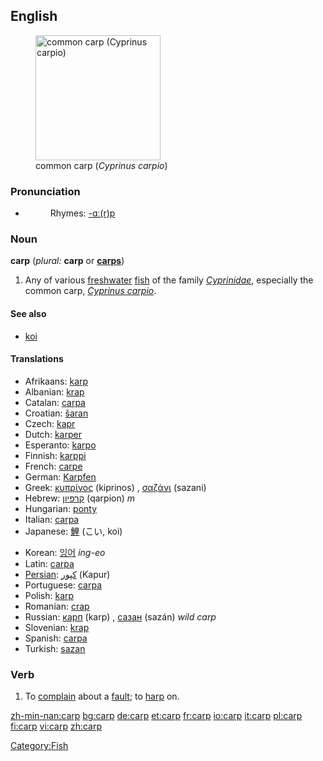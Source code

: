 {{wikipedia}}
==English==
[[Image:Common_carp.jpg|thumb|right|200px|common carp (''Cyprinus carpio'')]]
===Pronunciation===
*{{audio|en-us-carp.ogg|Audio (US)}}
*:Rhymes: [[Rhymes:English:-ɑː(r)p|-ɑː(r)p]]

===Noun===
'''carp''' (''plural:'' '''carp''' or '''[[carps]]''')

# Any of various [[freshwater]] [[fish]] of the family ''[[Cyprinidae]]'', especially the common carp, ''[[Cyprinus carpio]]''.

====See also====
* [[koi]]

====Translations====
{{top}}
*Afrikaans: [[karp]]
*Albanian: [[krap]]
*Catalan: [[carpa]] {{f}}
*Croatian: [[šaran]] {{m}}
*Czech: [[kapr]] {{m}}
*Dutch: [[karper]] {{m}}
*Esperanto: [[karpo]]
*Finnish: [[karppi]]
*French: [[carpe]] {{f}}
*German: [[Karpfen]] {{m}}
*Greek: [[κυπρίνος]] (kiprinos) {{m}}, [[σαζάνι]] (sazani) {{n}}
*Hebrew: [[קרפיון]] (qarpion) ''m''
*Hungarian: [[ponty]]
*Italian: [[carpa]] {{f}}
*Japanese: [[鯉]] (こい, koi)
{{mid}}
*Korean: [[잉어]] ''ing-eo''
*Latin: [[carpa]] {{f}}
*[[Persian]]: [[كپور]] (Kapur)
*Portuguese: [[carpa]] {{f}}
*Polish: [[karp]] {{m}}
*Romanian: [[crap]] {{m}}
*Russian: [[карп]] (karp) {{m}}, [[сазан]] (sazán) ''wild carp'' {{m}}
*Slovenian: [[krap]] {{m}}
*Spanish: [[carpa]] {{f}}
*Turkish: [[sazan]]
{{bottom}}

===Verb===
{{en-verb}}

# To [[complain]] about a [[fault]]; to [[harp]] on.

[[Category:Fish]]

[[zh-min-nan:carp]]
[[bg:carp]]
[[de:carp]]
[[et:carp]]
[[fr:carp]]
[[io:carp]]
[[it:carp]]
[[pl:carp]]
[[fi:carp]]
[[vi:carp]]
[[zh:carp]]
